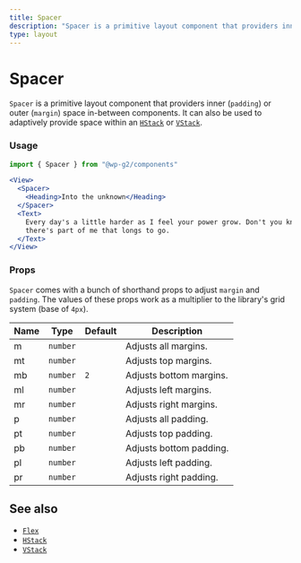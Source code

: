 ```yaml
---
title: Spacer
description: "Spacer is a primitive layout component that providers inner (padding) or outer (margin) space in-between components. It can also be used to adaptively provide space within an HStack or VStack."
type: layout
---
```


# Spacer

`Spacer` is a primitive layout component that providers inner (`padding`) or outer (`margin`) space in-between components. It can also be used to adaptively provide space within an [`HStack`](/components/hstack) or [`VStack`](/components/vstack).

### Usage

```jsx
import { Spacer } from "@wp-g2/components"
```

```jsx live
<View>
  <Spacer>
    <Heading>Into the unknown</Heading>
  </Spacer>
  <Text>
    Every day's a little harder as I feel your power grow. Don't you know
    there's part of me that longs to go.
  </Text>
</View>
```

### Props

`Spacer` comes with a bunch of shorthand props to adjust `margin` and `padding`. The values of these props work as a multiplier to the library's grid system (base of `4px`).

| Name | Type     | Default | Description             |
| ---- | -------- | ------- | ----------------------- |
| m    | `number` |         | Adjusts all margins.    |
| mt   | `number` |         | Adjusts top margins.    |
| mb   | `number` | `2`     | Adjusts bottom margins. |
| ml   | `number` |         | Adjusts left margins.   |
| mr   | `number` |         | Adjusts right margins.  |
| p    | `number` |         | Adjusts all padding.    |
| pt   | `number` |         | Adjusts top padding.    |
| pb   | `number` |         | Adjusts bottom padding. |
| pl   | `number` |         | Adjusts left padding.   |
| pr   | `number` |         | Adjusts right padding.  |

## See also

- [`Flex`](/components/flex)
- [`HStack`](/components/hstack)
- [`VStack`](/components/vstack)
